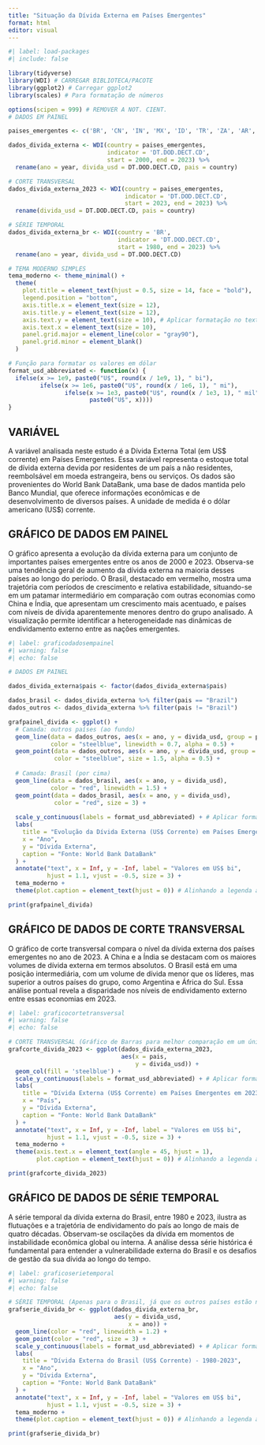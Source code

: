 ---
title: "Situação da Dívida Externa em Países Emergentes"
format: html
editor: visual
---

```{r}
#| label: load-packages
#| include: false

library(tidyverse)
library(WDI) # CARREGAR BIBLIOTECA/PACOTE
library(ggplot2) # Carregar ggplot2
library(scales) # Para formatação de números

options(scipen = 999) # REMOVER A NOT. CIENT.
# DADOS EM PAINEL

paises_emergentes <- c('BR', 'CN', 'IN', 'MX', 'ID', 'TR', 'ZA', 'AR', 'NG', 'EG', 'PK', 'BD', 'PH', 'VN', 'TH', 'CO')

dados_divida_externa <- WDI(country = paises_emergentes,
                            indicator = 'DT.DOD.DECT.CD',
                            start = 2000, end = 2023) %>%
  rename(ano = year, divida_usd = DT.DOD.DECT.CD, pais = country)

# CORTE TRANSVERSAL
dados_divida_externa_2023 <- WDI(country = paises_emergentes,
                                 indicator = 'DT.DOD.DECT.CD',
                                 start = 2023, end = 2023) %>%
  rename(divida_usd = DT.DOD.DECT.CD, pais = country)

# SÉRIE TEMPORAL
dados_divida_externa_br <- WDI(country = 'BR',
                               indicator = 'DT.DOD.DECT.CD',
                               start = 1980, end = 2023) %>%
  rename(ano = year, divida_usd = DT.DOD.DECT.CD)

# TEMA MODERNO SIMPLES
tema_moderno <- theme_minimal() +
  theme(
    plot.title = element_text(hjust = 0.5, size = 14, face = "bold"),
    legend.position = "bottom",
    axis.title.x = element_text(size = 12),
    axis.title.y = element_text(size = 12),
    axis.text.y = element_text(size = 10), # Aplicar formatação no texto do eixo y
    axis.text.x = element_text(size = 10),
    panel.grid.major = element_line(color = "gray90"),
    panel.grid.minor = element_blank()
  )

# Função para formatar os valores em dólar
format_usd_abbreviated <- function(x) {
  ifelse(x >= 1e9, paste0("U$", round(x / 1e9, 1), " bi"),
         ifelse(x >= 1e6, paste0("U$", round(x / 1e6, 1), " mi"),
                ifelse(x >= 1e3, paste0("U$", round(x / 1e3, 1), " mil"),
                       paste0("U$", x))))
}
```

## VARIÁVEL

A variável analisada neste estudo é a Dívida Externa Total (em US\$ corrente) em Países Emergentes. Essa variável representa o estoque total de dívida externa devida por residentes de um país a não residentes, reembolsável em moeda estrangeira, bens ou serviços. Os dados são provenientes do World Bank DataBank, uma base de dados mantida pelo Banco Mundial, que oferece informações econômicas e de desenvolvimento de diversos países. A unidade de medida é o dólar americano (US\$) corrente.

## GRÁFICO DE DADOS EM PAINEL

O gráfico apresenta a evolução da dívida externa para um conjunto de importantes países emergentes entre os anos de 2000 e 2023. Observa-se uma tendência geral de aumento da dívida externa na maioria desses países ao longo do período. O Brasil, destacado em vermelho, mostra uma trajetória com períodos de crescimento e relativa estabilidade, situando-se em um patamar intermediário em comparação com outras economias como China e Índia, que apresentam um crescimento mais acentuado, e países com níveis de dívida aparentemente menores dentro do grupo analisado. A visualização permite identificar a heterogeneidade nas dinâmicas de endividamento externo entre as nações emergentes.

```{r}
#| label: graficodadosempainel
#| warning: false
#| echo: false

# DADOS EM PAINEL

dados_divida_externa$pais <- factor(dados_divida_externa$pais)

dados_brasil <- dados_divida_externa %>% filter(pais == "Brazil")
dados_outros <- dados_divida_externa %>% filter(pais != "Brazil")

grafpainel_divida <- ggplot() +
  # Camada: outros países (ao fundo)
  geom_line(data = dados_outros, aes(x = ano, y = divida_usd, group = pais),
            color = "steelblue", linewidth = 0.7, alpha = 0.5) +
  geom_point(data = dados_outros, aes(x = ano, y = divida_usd, group = pais),
             color = "steelblue", size = 1.5, alpha = 0.5) +
  
  # Camada: Brasil (por cima)
  geom_line(data = dados_brasil, aes(x = ano, y = divida_usd),
            color = "red", linewidth = 1.5) +
  geom_point(data = dados_brasil, aes(x = ano, y = divida_usd),
             color = "red", size = 3) +
  
  scale_y_continuous(labels = format_usd_abbreviated) + # Aplicar formatação no eixo y
  labs(
    title = "Evolução da Dívida Externa (US$ Corrente) em Países Emergentes",
    x = "Ano",
    y = "Dívida Externa",
    caption = "Fonte: World Bank DataBank"
  ) +
  annotate("text", x = Inf, y = -Inf, label = "Valores em US$ bi",
           hjust = 1.1, vjust = -0.5, size = 3) +
  tema_moderno +
  theme(plot.caption = element_text(hjust = 0)) # Alinhando a legenda à esquerda

print(grafpainel_divida)
```

## GRÁFICO DE DADOS DE CORTE TRANSVERSAL

O gráfico de corte transversal compara o nível da dívida externa dos países emergentes no ano de 2023. A China e a Índia se destacam com os maiores volumes de dívida externa em termos absolutos. O Brasil está em uma posição intermediária, com um volume de dívida menor que os líderes, mas superior a outros países do grupo, como Argentina e África do Sul. Essa análise pontual revela a disparidade nos níveis de endividamento externo entre essas economias em 2023.

```{r}
#| label: graficocortetransversal 
#| warning: false 
#| echo: false  

# CORTE TRANSVERSAL (Gráfico de Barras para melhor comparação em um único ano)
grafcorte_divida_2023 <- ggplot(dados_divida_externa_2023,
                                aes(x = pais,
                                    y = divida_usd)) +
  geom_col(fill = 'steelblue') +
  scale_y_continuous(labels = format_usd_abbreviated) + # Aplicar formatação no eixo y
  labs(
    title = "Dívida Externa (US$ Corrente) em Países Emergentes em 2023",
    x = "País",
    y = "Dívida Externa",
    caption = "Fonte: World Bank DataBank"
  ) +
  annotate("text", x = Inf, y = -Inf, label = "Valores em US$ bi",
           hjust = 1.1, vjust = -0.5, size = 3) +
  tema_moderno +
  theme(axis.text.x = element_text(angle = 45, hjust = 1),
        plot.caption = element_text(hjust = 0)) # Alinhando a legenda à esquerda

print(grafcorte_divida_2023)
```

## GRÁFICO DE DADOS DE SÉRIE TEMPORAL

A série temporal da dívida externa do Brasil, entre 1980 e 2023, ilustra as flutuações e a trajetória de endividamento do país ao longo de mais de quatro décadas. Observam-se oscilações da dívida em momentos de instabilidade econômica global ou interna. A análise dessa série histórica é fundamental para entender a vulnerabilidade externa do Brasil e os desafios de gestão da sua dívida ao longo do tempo.

```{r}
#| label: graficoserietemporal 
#| warning: false  
#| echo: false    

# SÉRIE TEMPORAL (Apenas para o Brasil, já que os outros países estão no gráfico de painel)
grafserie_divida_br <- ggplot(dados_divida_externa_br,
                              aes(y = divida_usd,
                                  x = ano)) +
  geom_line(color = "red", linewidth = 1.2) +
  geom_point(color = "red", size = 3) +
  scale_y_continuous(labels = format_usd_abbreviated) + # Aplicar formatação no eixo y
  labs(
    title = "Dívida Externa do Brasil (US$ Corrente) - 1980-2023",
    x = "Ano",
    y = "Dívida Externa",
    caption = "Fonte: World Bank DataBank"
  ) +
  annotate("text", x = Inf, y = -Inf, label = "Valores em US$ bi",
           hjust = 1.1, vjust = -0.5, size = 3) +
  tema_moderno +
  theme(plot.caption = element_text(hjust = 0)) # Alinhando a legenda à esquerda

print(grafserie_divida_br)

```
